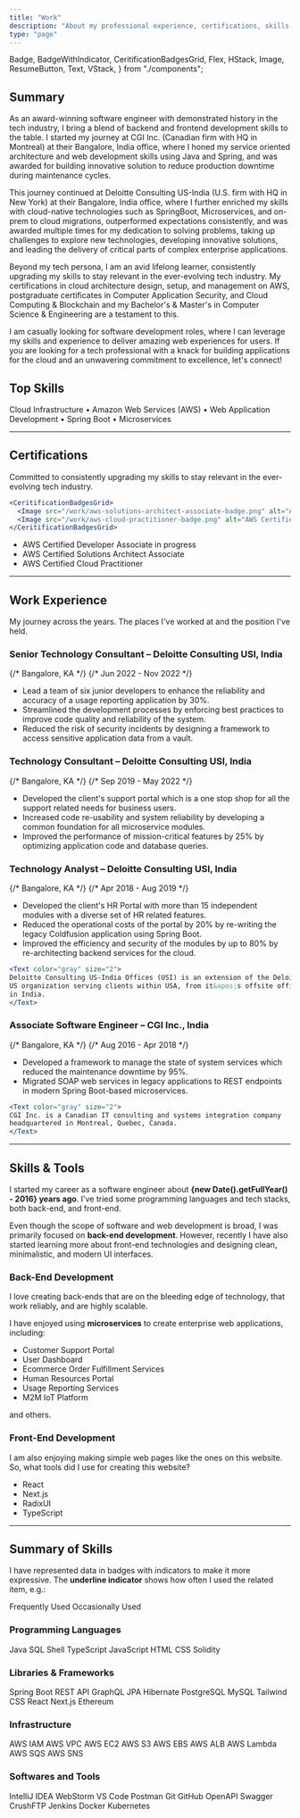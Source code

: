 ```yaml
---
title: "Work"
description: "About my professional experience, certifications, skills and tools."
type: "page"
---
```


  Badge,
  BadgeWithIndicator,
  CeritificationBadgesGrid,
  Flex,
  HStack,
  Image,
  ResumeButton,
  Text,
  VStack,
} from "./components";

## Summary

As an award-winning software engineer with demonstrated history in the tech industry, I bring a blend of backend and frontend development skills to the table. I started my journey at CGI Inc. (Canadian firm with HQ in Montreal) at their Bangalore, India office, where I honed my service oriented architecture and web development skills using Java and Spring, and was awarded for building innovative solution to reduce production downtime during maintenance cycles.

This journey continued at Deloitte Consulting US-India (U.S. firm with HQ in New York) at their Bangalore, India office, where I further enriched my skills with cloud-native technologies such as SpringBoot, Microservices, and on-prem to cloud migrations, outperformed expectations consistently, and was awarded multiple times for my dedication to solving problems, taking up challenges to explore new technologies, developing innovative solutions, and leading the delivery of critical parts of complex enterprise applications.

Beyond my tech persona, I am an avid lifelong learner, consistently upgrading my skills to stay relevant in the ever-evolving tech industry. My certifications in cloud architecture design, setup, and management on AWS, postgraduate certificates in Computer Application Security, and Cloud Computing & Blockchain and my Bachelor's & Master's in Computer Science & Engineering are a testament to this.

I am casually looking for software development roles, where I can leverage my skills and experience to deliver amazing web experiences for users. If you are looking for a tech professional with a knack for building applications for the cloud and an unwavering commitment to excellence, let's connect!

## Top Skills

Cloud Infrastructure • Amazon Web Services (AWS) • Web Application Development • Spring Boot • Microservices

---

## Certifications

Committed to consistently upgrading my skills to stay relevant in the ever-evolving tech industry.

```jsx eval
<CeritificationBadgesGrid>
  <Image src="/work/aws-solutions-architect-associate-badge.png" alt="AWS Certified Solutions Architect Associate" />
  <Image src="/work/aws-cloud-practitioner-badge.png" alt="AWS Certified Cloud Practitioner" />
</CeritificationBadgesGrid>
```

- AWS Certified Developer Associate <Badge variant="surface">in progress</Badge>
- AWS Certified Solutions Architect Associate
- AWS Certified Cloud Practitioner

---

## Work Experience

My journey across the years. The places I've worked at and the position I've held.

### Senior Technology Consultant – Deloitte Consulting USI, India

<Flex justify="between">
  {/* <Text>Bangalore, KA</Text> */}
  {/* <Text>Jun 2022 - Nov 2022</Text> */}
</Flex>

- Lead a team of six junior developers to enhance the reliability and accuracy of a usage reporting application by 30%.
- Streamlined the development processes by enforcing best practices to improve code quality and reliability of the system.
- Reduced the risk of security incidents by designing a framework to access sensitive application data from a vault.

### Technology Consultant – Deloitte Consulting USI, India

<Flex justify="between">
  {/* <Text>Bangalore, KA</Text> */}
  {/* <Text>Sep 2019 - May 2022</Text> */}
</Flex>

- Developed the client's support portal which is a one stop shop for all the support related needs for business users.
- Increased code re-usability and system reliability by developing a common foundation for all microservice modules.
- Improved the performance of mission-critical features by 25% by optimizing application code and database queries.

### Technology Analyst – Deloitte Consulting USI, India

<Flex justify="between">
  {/* <Text>Bangalore, KA</Text> */}
  {/* <Text>Apr 2018 - Aug 2019</Text> */}
</Flex>

- Developed the client's HR Portal with more than 15 independent modules with a diverse set of HR related features.
- Reduced the operational costs of the portal by 20% by re-writing the legacy Coldfusion application using Spring Boot.
- Improved the efficiency and security of the modules by up to 80% by re-architecting backend services for the cloud.

```jsx eval
<Text color="gray" size="2">
Deloitte Consulting US-India Offices (USI) is an extension of the Deloitte
US organization serving clients within USA, from it&apos;s offsite offices
in India.
</Text>
```

### Associate Software Engineer – CGI Inc., India

<Flex justify="between">
  {/* <Text>Bangalore, KA</Text> */}
  {/* <Text>Aug 2016 - Apr 2018</Text> */}
</Flex>

- Developed a framework to manage the state of system services which reduced the maintenance downtime by 95%.
- Migrated SOAP web services in legacy applications to REST endpoints in modern Spring Boot-based microservices.

```jsx eval
<Text color="gray" size="2">
CGI Inc. is a Canadian IT consulting and systems integration company
headquartered in Montreal, Quebec, Canada.
</Text>
```

---

## Skills & Tools

I started my career as a software engineer about **{new Date().getFullYear() - 2016} years ago**. I've tried some programming languages and tech stacks, both back-end, and front-end.

Even though the scope of software and web development is broad, I was primarily focused on **back-end development**.
However, recently I have also started learning more about front-end technologies and designing clean, minimalistic, and modern UI interfaces.

### Back-End Development

I love creating back-ends that are on the bleeding edge of technology, that work reliably, and are highly scalable.

I have enjoyed using **microservices** to create enterprise web applications, including:

- Customer Support Portal
- User Dashboard
- Ecommerce Order Fulfillment Services
- Human Resources Portal
- Usage Reporting Services
- M2M IoT Platform

and others.

### Front-End Development

I am also enjoying making simple web pages like the ones on this website. So, what tools did I use for creating this website?

- React
- Next.js
- RadixUI
- TypeScript

---

## Summary of Skills

I have represented data in badges with indicators to make it more expressive. The **underline indicator** shows how often I used the related item, e.g.:

<VStack>
  <HStack>
    <BadgeWithIndicator indicator={90}>Frequently Used</BadgeWithIndicator>
    <BadgeWithIndicator indicator={30}>Occasionally Used</BadgeWithIndicator>
  </HStack>
</VStack>

### Programming Languages

<VStack>
  <HStack>
    <BadgeWithIndicator indicator={100}>Java</BadgeWithIndicator>
    <BadgeWithIndicator indicator={60}>SQL</BadgeWithIndicator>
    <BadgeWithIndicator indicator={40}>Shell</BadgeWithIndicator>
  </HStack>
  <HStack>
    <BadgeWithIndicator indicator={50}>TypeScript</BadgeWithIndicator>
    <BadgeWithIndicator indicator={40}>JavaScript</BadgeWithIndicator>
    <BadgeWithIndicator indicator={60}>HTML</BadgeWithIndicator>
    <BadgeWithIndicator indicator={60}>CSS</BadgeWithIndicator>
  </HStack>
  <HStack>
    <BadgeWithIndicator indicator={20}>Solidity</BadgeWithIndicator>
  </HStack>
</VStack>

### Libraries & Frameworks

<VStack>
  <HStack>
    <BadgeWithIndicator indicator={90}>Spring Boot</BadgeWithIndicator>
    <BadgeWithIndicator indicator={80}>REST API</BadgeWithIndicator>
    <BadgeWithIndicator indicator={40}>GraphQL</BadgeWithIndicator>
  </HStack>
  <HStack>
    <BadgeWithIndicator indicator={70}>JPA</BadgeWithIndicator>
    <BadgeWithIndicator indicator={60}>Hibernate</BadgeWithIndicator>
    <BadgeWithIndicator indicator={50}>PostgreSQL</BadgeWithIndicator>
    <BadgeWithIndicator indicator={50}>MySQL</BadgeWithIndicator>
  </HStack>
  <HStack>
    <BadgeWithIndicator indicator={80}>Tailwind CSS</BadgeWithIndicator>
    <BadgeWithIndicator indicator={70}>React</BadgeWithIndicator>
    <BadgeWithIndicator indicator={80}>Next.js</BadgeWithIndicator>
  </HStack>
  <HStack>
    <BadgeWithIndicator indicator={20}>Ethereum</BadgeWithIndicator>
  </HStack>
</VStack>

### Infrastructure

<VStack>
  <HStack>
    <BadgeWithIndicator indicator={70}>AWS IAM</BadgeWithIndicator>
    <BadgeWithIndicator indicator={70}>AWS VPC</BadgeWithIndicator>
    <BadgeWithIndicator indicator={70}>AWS EC2</BadgeWithIndicator>
    <BadgeWithIndicator indicator={70}>AWS S3</BadgeWithIndicator>
    <BadgeWithIndicator indicator={70}>AWS EBS</BadgeWithIndicator>
    <BadgeWithIndicator indicator={70}>AWS ALB</BadgeWithIndicator>
  </HStack>
  <HStack>
    <BadgeWithIndicator indicator={70}>AWS Lambda</BadgeWithIndicator>
    <BadgeWithIndicator indicator={70}>AWS SQS</BadgeWithIndicator>
    <BadgeWithIndicator indicator={70}>AWS SNS</BadgeWithIndicator>
  </HStack>
</VStack>

### Softwares and Tools

<VStack>
  <HStack>
    <BadgeWithIndicator indicator={100}>IntelliJ IDEA</BadgeWithIndicator>
    <BadgeWithIndicator indicator={100}>WebStorm</BadgeWithIndicator>
    <BadgeWithIndicator indicator={80}>VS Code</BadgeWithIndicator>
    <BadgeWithIndicator indicator={70}>Postman</BadgeWithIndicator>
    <BadgeWithIndicator indicator={100}>Git</BadgeWithIndicator>
    <BadgeWithIndicator indicator={100}>GitHub</BadgeWithIndicator>
  </HStack>
  <HStack>
    <BadgeWithIndicator indicator={60}>OpenAPI</BadgeWithIndicator>
    <BadgeWithIndicator indicator={70}>Swagger</BadgeWithIndicator>
    <BadgeWithIndicator indicator={70}>CrushFTP</BadgeWithIndicator>
    <BadgeWithIndicator indicator={60}>Jenkins</BadgeWithIndicator>
    <BadgeWithIndicator indicator={40}>Docker</BadgeWithIndicator>
    <BadgeWithIndicator indicator={30}>Kubernetes</BadgeWithIndicator>
  </HStack>
</VStack>

<ResumeButton />
